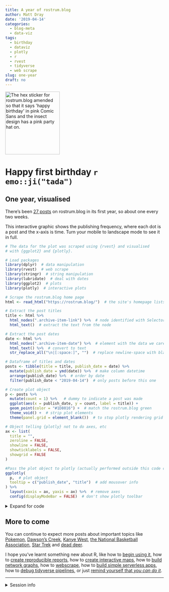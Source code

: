 ```yaml
---
title: A year of rostrum.blog
author: Matt Dray
date: '2019-04-14'
categories:
  - blog-meta
  - data-viz
tags:
  - birthday
  - dataviz
  - plotly
  - r
  - rvest
  - tidyverse
  - web scrape
slug: one-year
draft: no
---
```


<img src="/post/2019-04-14-one-year_files/rostrum_hex_bday.png"alt="The hex sticker for rostrum.blog amended so that it says 'happy birthday' in pink Comic Sans and the insect design has a pink party hat on." width=173 height=200>

# Happy first birthday `r emo::ji("tada")`

## One year, visualised

There's been [27 posts](https://www.rostrum.blog/) on rostrum.blog in its first year, so about one every two weeks. 

This interactive graphic shows the publishing frequency, where each dot is a post and the x-axis is time. Turn your mobile to landscape mode to see it in full.

```r
# The data for the plot was scraped using {rvest} and visualised
# with {ggplot2} and {plotly}.

# Load packages
library(dplyr)  # data manipulation
library(rvest)  # web scrape
library(stringr)  # string manipulation
library(lubridate)  # deal with dates
library(ggplot2)  # plots
library(plotly)  # interactive plots

# Scrape the rostrum.blog home page
html <- read_html("https://rostrum.blog/")  # the site's homepage lists the posts

# Extract the post titles
title <- html %>%
  html_nodes(".archive-item-link") %>%  # node identified with SelectorGadget 
  html_text()  # extract the text from the node

# Extract the post dates
date <- html %>%
  html_nodes(".archive-item-date") %>%  # element with the data we care about
  html_text() %>%  # convert to text
  str_replace_all("\n|[:space:]", "")  # replace newline-space with blank

# Dataframe of titles and dates
posts <- tibble(title = title, publish_date = date) %>% 
  mutate(publish_date = ymd(date)) %>%  # make column datetime
  arrange(publish_date) %>%  # order by date
  filter(publish_date < "2019-04-14")  # only posts before this one

# Create plot object
p <- posts %>%
  mutate(count = 1) %>%   # dummy to indicate a post was made
  ggplot(aes(x = publish_date, y = count, label = title)) +
  geom_point(color = "#1D8016") +  # match the rostrum.blog green
  theme_void() +  # strip plot elements
  theme(panel.grid = element_blank())  # to stop plotly rendering grid

# Object telling {plotly} not to do axes, etc 
ax <- list(
  title = "",
  zeroline = FALSE,
  showline = FALSE,
  showticklabels = FALSE,
  showgrid = FALSE
)

#Pass the plot object to plotly (actually performed outside this code chunk)
ggplotly(
  p,  # plot object
  tooltip = c("publish_date", "title")  # add mousover info
) %>%
  layout(xaxis = ax, yaxis = ax) %>%  # remove axes
  config(displayModeBar = FALSE)  # don't show plotly toolbar
```

<details><summary>Expand for code</summary>
```r
# The data for the plot was scraped using {rvest} and visualised
# with {ggplot2} and {plotly}.

# Load packages
library(dplyr)  # data manipulation
library(rvest)  # web scrape
library(stringr)  # string manipulation
library(lubridate)  # deal with dates
library(ggplot2)  # plots
library(plotly)  # interactive plots

# Scrape the rostrum.blog home page
html <- read_html("https://rostrum.blog/")  # the site's homepage lists the posts

# Extract the post titles
title <- html %>%
  html_nodes(".archive-item-link") %>%  # node identified with SelectorGadget 
  html_text()  # extract the text from the node

# Extract the post dates
date <- html %>%
  html_nodes(".archive-item-date") %>%  # element with the data we care about
  html_text() %>%  # convert to text
  str_replace_all("\n|[:space:]", "")  # replace newline-space with blank

# Dataframe of titles and dates
posts <- tibble(title = title, publish_date = date) %>% 
  mutate(publish_date = ymd(date)) %>%  # make column datetime
  arrange(publish_date) %>%  # order by date
  filter(publish_date < "2019-04-14")  # only posts before this one

# Create plot object
p <- posts %>%
  mutate(count = 1) %>%   # dummy to indicate a post was made
  ggplot(aes(x = publish_date, y = count, label = title)) +
  geom_point(color = "#1D8016") +  # match the rostrum.blog green
  theme_void() +  # strip plot elements
  theme(panel.grid = element_blank())  # to stop plotly rendering grid

# Object telling {plotly} not to do axes, etc 
ax <- list(
  title = "",
  zeroline = FALSE,
  showline = FALSE,
  showticklabels = FALSE,
  showgrid = FALSE
)

# Pass the plot object to plotly (actually performed outside this code chunk)
ggplotly(
  p,  # plot object
  tooltip = c("publish_date", "title")  # add mousover info
) %>%
  layout(xaxis = ax, yaxis = ax) %>%  # remove axes
  config(displayModeBar = FALSE)  # don't show plotly toolbar
```
</details>

## More to come

You can continue to expect more posts about important topics like [Pokemon](https://www.rostrum.blog/2018/05/19/pokeballs-in-super-smash-bros/), [Dawson's Creek](https://www.rostrum.blog/2018/06/26/mail-merge/), [Kanye West](https://www.rostrum.blog/2018/06/05/tid-ye-text/), [the National Basketball Association](https://www.rostrum.blog/2018/12/24/nba-travel/), [Star Trek](https://www.rostrum.blog/2018/04/14/r-trek-exploring-stardates/) and [dead deer](https://www.rostrum.blog/2019/01/18/deer-collisions/).

I hope you've learnt something new about R, like how to [begin using it](https://www.rostrum.blog/2018/11/04/r-train-pkmn/), how to [create reproducible reports](https://www.rostrum.blog/2018/09/24/knitting-club/), how to [create interactive maps](https://www.rostrum.blog/2018/04/27/two-dogs-in-toilet-elderly-lady-involved/), how to [build network graphs](https://www.rostrum.blog/2019/02/14/relayverse/), how to [webscrape](https://www.rostrum.blog/2019/03/04/polite-webscrape/), how to [build simple serverless apps](https://www.rostrum.blog/2018/09/12/crosstalk-memes/), how to [debug tidyverse pipelines](https://www.rostrum.blog/2019/04/07/fix-leaky-pipes/), or just [remind yourself that _you can do it_](https://www.rostrum.blog/2019/04/07/fix-leaky-pipes/).

---
<details><summary>Session info</summary>
```r
paste("Last updated", Sys.Date())
sessioninfo::session_info()
```
</details>